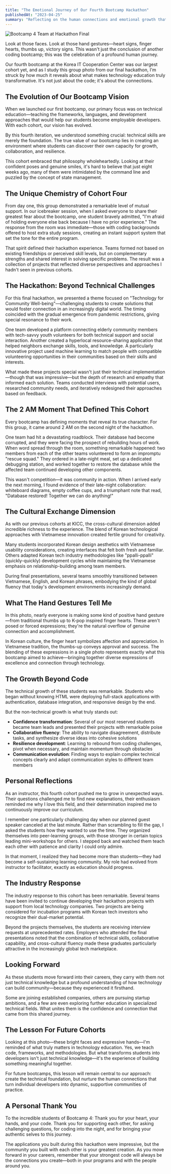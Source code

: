 ```yaml
---
title: "The Emotional Journey of Our Fourth Bootcamp Hackathon"
publishedAt: "2023-04-25"
summary: "Reflecting on the human connections and emotional growth that defined our largest bootcamp cohort yet, where technical skills became the foundation for something much deeper."
---
```


![Bootcamp 4 Team at Hackathon Final](/photos/bootcamp-06.jpg)

Look at those faces. Look at those hand gestures—heart signs, finger hearts, thumbs up, victory signs. This wasn't just the conclusion of another coding bootcamp; this was the celebration of a profound human journey.

Our fourth bootcamp at the Korea IT Cooperation Center was our largest cohort yet, and as I study this group photo from our final hackathon, I'm struck by how much it reveals about what makes technology education truly transformative. It's not just about the code; it's about the connections.

## The Evolution of Our Bootcamp Vision

When we launched our first bootcamp, our primary focus was on technical education—teaching the frameworks, languages, and development approaches that would help our students become employable developers. With each cohort, our vision has evolved.

By this fourth iteration, we understood something crucial: technical skills are merely the foundation. The true value of our bootcamp lies in creating an environment where students can discover their own capacity for growth, collaboration, and resilience.

This cohort embraced that philosophy wholeheartedly. Looking at their confident poses and genuine smiles, it's hard to believe that just eight weeks ago, many of them were intimidated by the command line and puzzled by the concept of state management.

## The Unique Chemistry of Cohort Four

From day one, this group demonstrated a remarkable level of mutual support. In our icebreaker session, when I asked everyone to share their greatest fear about the bootcamp, one student bravely admitted, "I'm afraid of holding everyone else back because I have no prior experience." The response from the room was immediate—those with coding backgrounds offered to host extra study sessions, creating an instant support system that set the tone for the entire program.

That spirit defined their hackathon experience. Teams formed not based on existing friendships or perceived skill levels, but on complementary strengths and shared interest in solving specific problems. The result was a collection of projects that reflected diverse perspectives and approaches I hadn't seen in previous cohorts.

## The Hackathon: Beyond Technical Challenges

For this final hackathon, we presented a theme focused on "Technology for Community Well-being"—challenging students to create solutions that would foster connection in an increasingly digital world. The timing coincided with the gradual emergence from pandemic restrictions, giving special resonance to their work.

One team developed a platform connecting elderly community members with tech-savvy youth volunteers for both technical support and social interaction. Another created a hyperlocal resource-sharing application that helped neighbors exchange skills, tools, and knowledge. A particularly innovative project used machine learning to match people with compatible volunteering opportunities in their communities based on their skills and interests.

What made these projects special wasn't just their technical implementation—though that was impressive—but the depth of research and empathy that informed each solution. Teams conducted interviews with potential users, researched community needs, and iteratively redesigned their approaches based on feedback.

## The 2 AM Moment That Defined This Cohort

Every bootcamp has defining moments that reveal its true character. For this group, it came around 2 AM on the second night of the hackathon.

One team had hit a devastating roadblock. Their database had become corrupted, and they were facing the prospect of rebuilding hours of work. When word spread through the room, something remarkable happened: two members from each of the other teams volunteered to form an impromptu "rescue squad." They ordered in a late-night meal, set up a dedicated debugging station, and worked together to restore the database while the affected team continued developing other components.

This wasn't competition—it was community in action. When I arrived early the next morning, I found evidence of their late-night collaboration: whiteboard diagrams, empty coffee cups, and a triumphant note that read, "Database restored! Together we can do anything!"

## The Cultural Exchange Dimension

As with our previous cohorts at KICC, the cross-cultural dimension added incredible richness to the experience. The blend of Korean technological approaches with Vietnamese innovation created fertile ground for creativity.

Many students incorporated Korean design aesthetics with Vietnamese usability considerations, creating interfaces that felt both fresh and familiar. Others adapted Korean tech industry methodologies like "ppalli-ppalli" (quickly-quickly) development cycles while maintaining the Vietnamese emphasis on relationship-building among team members.

During final presentations, several teams smoothly transitioned between Vietnamese, English, and Korean phrases, embodying the kind of global fluency that today's development environments increasingly demand.

## What The Hand Gestures Tell Me

In this photo, nearly everyone is making some kind of positive hand gesture—from traditional thumbs up to K-pop inspired finger hearts. These aren't posed or forced expressions; they're the natural overflow of genuine connection and accomplishment.

In Korean culture, the finger heart symbolizes affection and appreciation. In Vietnamese tradition, the thumbs-up conveys approval and success. The blending of these expressions in a single photo represents exactly what this bootcamp aimed to achieve—bringing together diverse expressions of excellence and connection through technology.

## The Growth Beyond Code

The technical growth of these students was remarkable. Students who began without knowing HTML were deploying full-stack applications with authentication, database integration, and responsive design by the end.

But the non-technical growth is what truly stands out:

- **Confidence transformation**: Several of our most reserved students became team leads and presented their projects with remarkable poise
- **Collaborative fluency**: The ability to navigate disagreement, distribute tasks, and synthesize diverse ideas into cohesive solutions
- **Resilience development**: Learning to rebound from coding challenges, pivot when necessary, and maintain momentum through obstacles
- **Communication evolution**: Finding ways to explain complex technical concepts clearly and adapt communication styles to different team members

## Personal Reflections

As an instructor, this fourth cohort pushed me to grow in unexpected ways. Their questions challenged me to find new explanations, their enthusiasm reminded me why I love this field, and their determination inspired me to continuously improve our curriculum.

I remember one particularly challenging day when our planned guest speaker canceled at the last minute. Rather than scrambling to fill the gap, I asked the students how they wanted to use the time. They organized themselves into peer-learning groups, with those stronger in certain topics leading mini-workshops for others. I stepped back and watched them teach each other with patience and clarity I could only admire.

In that moment, I realized they had become more than students—they had become a self-sustaining learning community. My role had evolved from instructor to facilitator, exactly as education should progress.

## The Industry Response

The industry response to this cohort has been remarkable. Several teams have been invited to continue developing their hackathon projects with support from local technology companies. Two projects are being considered for incubation programs with Korean tech investors who recognize their dual-market potential.

Beyond the projects themselves, the students are receiving interview requests at unprecedented rates. Employers who attended the final presentations noted that the combination of technical skills, collaborative capability, and cross-cultural fluency made these graduates particularly attractive in the increasingly global tech marketplace.

## Looking Forward

As these students move forward into their careers, they carry with them not just technical knowledge but a profound understanding of how technology can build community—because they experienced it firsthand.

Some are joining established companies, others are pursuing startup ambitions, and a few are even exploring further education in specialized technical fields. What unites them is the confidence and connection that came from this shared journey.

## The Lesson For Future Cohorts

Looking at this photo—these bright faces and expressive hands—I'm reminded of what truly matters in technology education. Yes, we teach code, frameworks, and methodologies. But what transforms students into developers isn't just technical knowledge—it's the experience of building something meaningful together.

For future bootcamps, this lesson will remain central to our approach: create the technical foundation, but nurture the human connections that turn individual developers into dynamic, supportive communities of practice.

## A Personal Thank You

To the incredible students of Bootcamp 4: Thank you for your heart, your hands, and your code. Thank you for supporting each other, for asking challenging questions, for coding into the night, and for bringing your authentic selves to this journey.

The applications you built during this hackathon were impressive, but the community you built with each other is your greatest creation. As you move forward in your careers, remember that your strongest code will always be the connections you create—both in your programs and with the people around you.
